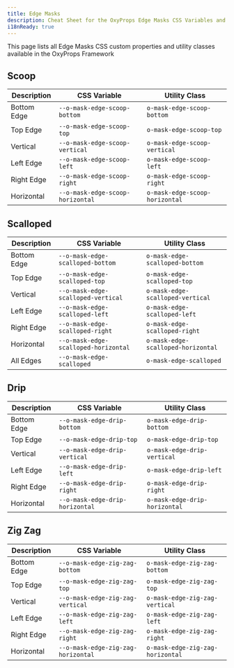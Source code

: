 ```yaml
---
title: Edge Masks
description: Cheat Sheet for the OxyProps Edge Masks CSS Variables and Utility Classes.
i18nReady: true
---
```



This page lists all Edge Masks CSS custom properties and utility classes available in the OxyProps Framework

## Scoop

| Description | CSS Variable                                                                                                | Utility Class                                                                                      |
| ----------- | ----------------------------------------------------------------------------------------------------------- | -------------------------------------------------------------------------------------------------- |
| Bottom Edge | <ClipboardCopy value="var(--o-mask-edge-scoop-bottom)">`--o-mask-edge-scoop-bottom`</ClipboardCopy>         | <ClipboardCopy value="o-mask-edge-scoop-bottom">`o-mask-edge-scoop-bottom`</ClipboardCopy>         |
| Top Edge    | <ClipboardCopy value="var(--o-mask-edge-scoop-top)">`--o-mask-edge-scoop-top`</ClipboardCopy>               | <ClipboardCopy value="o-mask-edge-scoop-top">`o-mask-edge-scoop-top`</ClipboardCopy>               |
| Vertical    | <ClipboardCopy value="var(--o-mask-edge-scoop-vertical)">`--o-mask-edge-scoop-vertical`</ClipboardCopy>     | <ClipboardCopy value="o-mask-edge-scoop-vertical">`o-mask-edge-scoop-vertical`</ClipboardCopy>     |
| Left Edge   | <ClipboardCopy value="var(--o-mask-edge-scoop-left)">`--o-mask-edge-scoop-left`</ClipboardCopy>             | <ClipboardCopy value="o-mask-edge-scoop-left">`o-mask-edge-scoop-left`</ClipboardCopy>             |
| Right Edge  | <ClipboardCopy value="var(--o-mask-edge-scoop-right)">`--o-mask-edge-scoop-right`</ClipboardCopy>           | <ClipboardCopy value="o-mask-edge-scoop-right">`o-mask-edge-scoop-right`</ClipboardCopy>           |
| Horizontal  | <ClipboardCopy value="var(--o-mask-edge-scoop-horizontal)">`--o-mask-edge-scoop-horizontal`</ClipboardCopy> | <ClipboardCopy value="o-mask-edge-scoop-horizontal">`o-mask-edge-scoop-horizontal`</ClipboardCopy> |

## Scalloped

| Description | CSS Variable                                                                                                        | Utility Class                                                                                              |
| ----------- | ------------------------------------------------------------------------------------------------------------------- | ---------------------------------------------------------------------------------------------------------- |
| Bottom Edge | <ClipboardCopy value="var(--o-mask-edge-scalloped-bottom)">`--o-mask-edge-scalloped-bottom`</ClipboardCopy>         | <ClipboardCopy value="o-mask-edge-scalloped-bottom">`o-mask-edge-scalloped-bottom`</ClipboardCopy>         |
| Top Edge    | <ClipboardCopy value="var(--o-mask-edge-scalloped-top)">`--o-mask-edge-scalloped-top`</ClipboardCopy>               | <ClipboardCopy value="o-mask-edge-scalloped-top">`o-mask-edge-scalloped-top`</ClipboardCopy>               |
| Vertical    | <ClipboardCopy value="var(--o-mask-edge-scalloped-vertical)">`--o-mask-edge-scalloped-vertical`</ClipboardCopy>     | <ClipboardCopy value="o-mask-edge-scalloped-vertical">`o-mask-edge-scalloped-vertical`</ClipboardCopy>     |
| Left Edge   | <ClipboardCopy value="var(--o-mask-edge-scalloped-left)">`--o-mask-edge-scalloped-left`</ClipboardCopy>             | <ClipboardCopy value="o-mask-edge-scalloped-left">`o-mask-edge-scalloped-left`</ClipboardCopy>             |
| Right Edge  | <ClipboardCopy value="var(--o-mask-edge-scalloped-right)">`--o-mask-edge-scalloped-right`</ClipboardCopy>           | <ClipboardCopy value="o-mask-edge-scalloped-right">`o-mask-edge-scalloped-right`</ClipboardCopy>           |
| Horizontal  | <ClipboardCopy value="var(--o-mask-edge-scalloped-horizontal)">`--o-mask-edge-scalloped-horizontal`</ClipboardCopy> | <ClipboardCopy value="o-mask-edge-scalloped-horizontal">`o-mask-edge-scalloped-horizontal`</ClipboardCopy> |
| All Edges   | <ClipboardCopy value="var(--o-mask-edge-scalloped)">`--o-mask-edge-scalloped`</ClipboardCopy>                       | <ClipboardCopy value="o-mask-edge-scalloped">`o-mask-edge-scalloped`</ClipboardCopy>                       |

## Drip

| Description | CSS Variable                                                                                              | Utility Class                                                                                    |
| ----------- | --------------------------------------------------------------------------------------------------------- | ------------------------------------------------------------------------------------------------ |
| Bottom Edge | <ClipboardCopy value="var(--o-mask-edge-drip-bottom)">`--o-mask-edge-drip-bottom`</ClipboardCopy>         | <ClipboardCopy value="o-mask-edge-drip-bottom">`o-mask-edge-drip-bottom`</ClipboardCopy>         |
| Top Edge    | <ClipboardCopy value="var(--o-mask-edge-drip-top)">`--o-mask-edge-drip-top`</ClipboardCopy>               | <ClipboardCopy value="o-mask-edge-drip-top">`o-mask-edge-drip-top`</ClipboardCopy>               |
| Vertical    | <ClipboardCopy value="var(--o-mask-edge-drip-vertical)">`--o-mask-edge-drip-vertical`</ClipboardCopy>     | <ClipboardCopy value="o-mask-edge-drip-vertical">`o-mask-edge-drip-vertical`</ClipboardCopy>     |
| Left Edge   | <ClipboardCopy value="var(--o-mask-edge-drip-left)">`--o-mask-edge-drip-left`</ClipboardCopy>             | <ClipboardCopy value="o-mask-edge-drip-left">`o-mask-edge-drip-left`</ClipboardCopy>             |
| Right Edge  | <ClipboardCopy value="var(--o-mask-edge-drip-right)">`--o-mask-edge-drip-right`</ClipboardCopy>           | <ClipboardCopy value="o-mask-edge-drip-right">`o-mask-edge-drip-right`</ClipboardCopy>           |
| Horizontal  | <ClipboardCopy value="var(--o-mask-edge-drip-horizontal)">`--o-mask-edge-drip-horizontal`</ClipboardCopy> | <ClipboardCopy value="o-mask-edge-drip-horizontal">`o-mask-edge-drip-horizontal`</ClipboardCopy> |

## Zig Zag

| Description | CSS Variable                                                                                                    | Utility Class                                                                                          |
| ----------- | --------------------------------------------------------------------------------------------------------------- | ------------------------------------------------------------------------------------------------------ |
| Bottom Edge | <ClipboardCopy value="var(--o-mask-edge-zig-zag-bottom)">`--o-mask-edge-zig-zag-bottom`</ClipboardCopy>         | <ClipboardCopy value="o-mask-edge-zig-zag-bottom">`o-mask-edge-zig-zag-bottom`</ClipboardCopy>         |
| Top Edge    | <ClipboardCopy value="var(--o-mask-edge-zig-zag-top)">`--o-mask-edge-zig-zag-top`</ClipboardCopy>               | <ClipboardCopy value="o-mask-edge-zig-zag-top">`o-mask-edge-zig-zag-top`</ClipboardCopy>               |
| Vertical    | <ClipboardCopy value="var(--o-mask-edge-zig-zag-vertical)">`--o-mask-edge-zig-zag-vertical`</ClipboardCopy>     | <ClipboardCopy value="o-mask-edge-zig-zag-vertical">`o-mask-edge-zig-zag-vertical`</ClipboardCopy>     |
| Left Edge   | <ClipboardCopy value="var(--o-mask-edge-zig-zag-left)">`--o-mask-edge-zig-zag-left`</ClipboardCopy>             | <ClipboardCopy value="o-mask-edge-zig-zag-left">`o-mask-edge-zig-zag-left`</ClipboardCopy>             |
| Right Edge  | <ClipboardCopy value="var(--o-mask-edge-zig-zag-right)">`--o-mask-edge-zig-zag-right`</ClipboardCopy>           | <ClipboardCopy value="o-mask-edge-zig-zag-right">`o-mask-edge-zig-zag-right`</ClipboardCopy>           |
| Horizontal  | <ClipboardCopy value="var(--o-mask-edge-zig-zag-horizontal)">`--o-mask-edge-zig-zag-horizontal`</ClipboardCopy> | <ClipboardCopy value="o-mask-edge-zig-zag-horizontal">`o-mask-edge-zig-zag-horizontal`</ClipboardCopy> |
